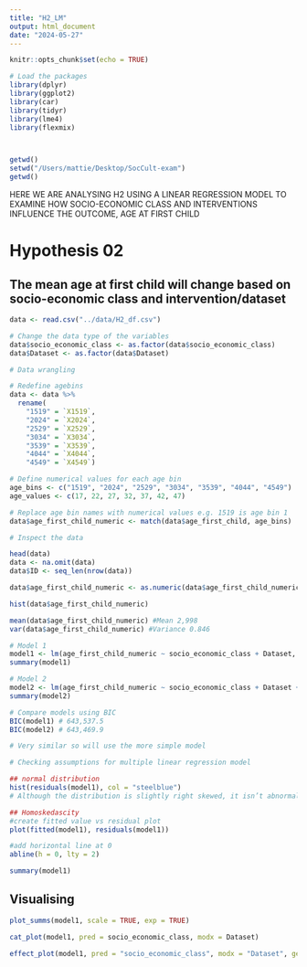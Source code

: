 ```yaml
---
title: "H2_LM"
output: html_document
date: "2024-05-27"
---
```


```r
knitr::opts_chunk$set(echo = TRUE)

# Load the packages
library(dplyr)
library(ggplot2)
library(car)
library(tidyr)
library(lme4)
library(flexmix)



getwd()
setwd("/Users/mattie/Desktop/SocCult-exam")
getwd()
```


HERE WE ARE ANALYSING H2 USING A LINEAR REGRESSION MODEL TO EXAMINE HOW SOCIO-ECONOMIC CLASS AND INTERVENTIONS INFLUENCE THE OUTCOME, AGE AT FIRST CHILD

# Hypothesis 02 
## The mean age at first child will change based on socio-economic class and intervention/dataset
```r
data <- read.csv("../data/H2_df.csv")

# Change the data type of the variables
data$socio_economic_class <- as.factor(data$socio_economic_class)
data$Dataset <- as.factor(data$Dataset)
```

```r
# Data wrangling

# Redefine agebins
data <- data %>%
  rename(
    "1519" = `X1519`,
    "2024" = `X2024`,
    "2529" = `X2529`,
    "3034" = `X3034`,
    "3539" = `X3539`,
    "4044" = `X4044`,
    "4549" = `X4549`)

# Define numerical values for each age bin
age_bins <- c("1519", "2024", "2529", "3034", "3539", "4044", "4549")
age_values <- c(17, 22, 27, 32, 37, 42, 47)

# Replace age bin names with numerical values e.g. 1519 is age bin 1
data$age_first_child_numeric <- match(data$age_first_child, age_bins)
```

```r
# Inspect the data 

head(data)
data <- na.omit(data)
data$ID <- seq_len(nrow(data))

data$age_first_child_numeric <- as.numeric(data$age_first_child_numeric)

hist(data$age_first_child_numeric)

mean(data$age_first_child_numeric) #Mean 2,998
var(data$age_first_child_numeric) #Variance 0.846

```


```r
# Model 1
model1 <- lm(age_first_child_numeric ~ socio_economic_class + Dataset, data = data)
summary(model1)

# Model 2
model2 <- lm(age_first_child_numeric ~ socio_economic_class + Dataset + socio_economic_class:Dataset , data = data)
summary(model2)
```
```r
# Compare models using BIC
BIC(model1) # 643,537.5
BIC(model2) # 643,469.9

# Very similar so will use the more simple model
```


```r
# Checking assumptions for multiple linear regression model

## normal distribution
hist(residuals(model1), col = "steelblue")
# Although the distribution is slightly right skewed, it isn’t abnormal enough to cause any major concerns.

## Homoskedascity
#create fitted value vs residual plot
plot(fitted(model1), residuals(model1))

#add horizontal line at 0
abline(h = 0, lty = 2)

```

```r
summary(model1)
```


## Visualising
```r
plot_summs(model1, scale = TRUE, exp = TRUE)

````

```r
cat_plot(model1, pred = socio_economic_class, modx = Dataset)
```

```r
effect_plot(model1, pred = "socio_economic_class", modx = "Dataset", geom = "line", plot.points = TRUE)
```
